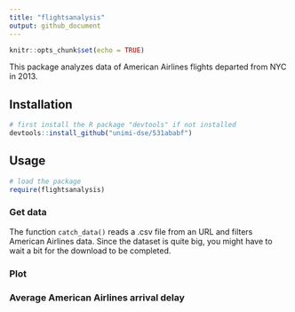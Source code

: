 ```yaml
---
title: "flightsanalysis"
output: github_document
---
```


```r
knitr::opts_chunk$set(echo = TRUE)
```

This package analyzes data of American Airlines flights departed from NYC in 2013.

## Installation

```r
# first install the R package "devtools" if not installed
devtools::install_github("unimi-dse/531ababf")
```

## Usage

```r
# load the package
require(flightsanalysis)
```

### Get data

The function `catch_data()` reads a .csv file from an URL and filters American Airlines data. Since the dataset is quite big, you might have to wait a bit for the download to be completed.

### Plot

### Average American Airlines arrival delay 

